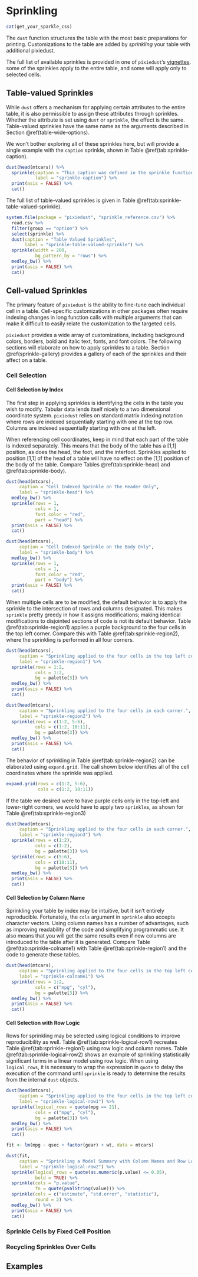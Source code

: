 # Sprinkling {#chapter-sprinkles}

```r
cat(get_your_sparkle_css)
```

The `dust` function structures the table with the most basic preparations for printing.  Customizations to the table are added by _sprinkling_ your table with additional pixiedust.  

The full list of available sprinkles is provided in one of `pixiedust`'s [vignettes](https://cran.r-project.org/web/packages/pixiedust/vignettes/sprinkles.html). some of the sprinkles apply to the entire table, and some will apply only to selected cells.  

## Table-valued Sprinkles

While `dust` offers a mechanism for applying certain attributes to the entire table, it is also permissible to assign these attributes through sprinkles.  Whether the attribute is set using `dust` or `sprinkle`, the effect is the same.  Table-valued sprinkles have the same name as the arguments described in Section \@ref(table-wide-options).

We won't bother exploring all of these sprinkles here, but will provide a single example with the `caption` sprinkle, shown in Table \@ref(tab:sprinkle-caption).

```r
dust(head(mtcars)) %>%
  sprinkle(caption = "This caption was defined in the sprinkle function",
           label = "sprinkle-caption") %>%
  print(asis = FALSE) %>%
  cat()
```

The full list of table-valued sprinkles is given in Table \@ref(tab:sprinkle-table-valued-sprinkle).

```r
system.file(package = "pixiedust", "sprinkle_reference.csv") %>%
  read.csv %>%
  filter(group == "option") %>%
  select(sprinkle) %>%
  dust(caption = "Table Valued Sprinkles",
       label = "sprinkle-table-valued-sprinkle") %>%
  sprinkle(width = 200,
           bg_pattern_by = "rows") %>%
  medley_bw() %>%
  print(asis = FALSE) %>%
  cat()
```

## Cell-valued Sprinkles

The primary feature of `pixiedust` is the ability to fine-tune each individual cell in a table.  Cell-specific customizations in other packages often require indexing changes in long function calls with multiple arguments that can make it difficult to easily relate the customization to the targeted cells.  

`pixiedust` provides a wide array of customizations, including background colors, borders, bold and italic text, fonts, and font colors.  The following sections will elaborate on how to apply sprinkles to a table.  Section \@ref(sprinkle-gallery) provides a gallery of each of the sprinkles and their affect on a table. 

### Cell Selection

#### Cell Selection by Index

The first step in applying sprinkles is identifying the cells in the table you wish to modify.  Tabular data lends itself nicely to a two dimensional coordinate system.  `pixiedust` relies on standard matrix indexing notation where rows are indexed sequentially starting with one at the top row.  Columns are indexed sequentially starting with one at the left.

When referencing cell coordinates, keep in mind that each part of the table is indexed separately.  This means that the body of the table has a [1,1] position, as does the head, the foot, and the interfoot.  Sprinkles applied to position [1,1] of the head of a table will have no effect on the [1,1] position of the body of the table.  Compare Tables \@ref(tab:sprinkle-head) and \@ref(tab:sprinkle-body).

```r
dust(head(mtcars),
     caption = "Cell Indexed Sprinkle on the Header Only",
     label = "sprinkle-head") %>%
  medley_bw() %>%
  sprinkle(rows = 1, 
           cols = 1,
           font_color = "red",
           part = "head") %>%
  print(asis = FALSE) %>%
  cat()

dust(head(mtcars),
     caption = "Cell Indexed Sprinkle on the Body Only",
     label = "sprinkle-body") %>%
  medley_bw() %>%
  sprinkle(rows = 1, 
           cols = 1,
           font_color = "red",
           part = "body") %>%
  print(asis = FALSE) %>%
  cat()
```

When multiple cells are to be modified, the default behavior is to apply the sprinkle to the intersection of rows and columns designated.  This makes `sprinkle` pretty greedy in how it assigns modifications; making identical modifications to disjointed sections of code is not its default behavior.  Table \@ref(tab:sprinkle-region1) applies a purple background to the four cells in the top left corner.  Compare this with Table \@ref(tab:sprinkle-region2), where the sprinkling is performed in all four corners.

```r
dust(head(mtcars),
     caption = "Sprinkling applied to the four cells in the top left corner",
     label = "sprinkle-region1") %>%
  sprinkle(rows = 1:2,
           cols = 1:2,
           bg = palette[3]) %>%
  medley_bw() %>%
  print(asis = FALSE) %>%
  cat()

dust(head(mtcars),
     caption = "Sprinkling applied to the four cells in each corner.",
     label = "sprinkle-region2") %>%
  sprinkle(rows = c(1:2, 5:6),
           cols = c(1:2, 10:11),
           bg = palette[3]) %>%
  medley_bw() %>%
  print(asis = FALSE) %>%
  cat()
```

The behavior of sprinkling in Table \@ref(tab:sprinkle-region2) can be elaborated using `expand.grid`. The call shown below identifies all of the cell coordinates where the sprinkle was applied.

```r
expand.grid(rows = c(1:2, 5:6),
            cols = c(1:2, 10:11))
```

If the table we desired were to have purple cells only in the top-left and lower-right corners, we would have to apply two `sprinkle`s, as shown for Table \@ref(tab:sprinkle-region3)

```r
dust(head(mtcars),
     caption = "Sprinkling applied to the four cells in each corner.",
     label = "sprinkle-region3") %>%
  sprinkle(rows = c(1:2),
           cols = c(1:2),
           bg = palette[3]) %>%
  sprinkle(rows = c(5:6),
           cols = c(10:11),
           bg = palette[3]) %>%
  medley_bw() %>%
  print(asis = FALSE) %>%
  cat()
```

#### Cell Selection by Column Name

Sprinkling your table by index may be intuitive, but it isn't entirely reproducible. Fortunately, the `cols` argument in `sprinkle` also accepts character vectors.  Using column names has a number of advantages, such as improving readability of the code and simplifying programmatic use.  It also means that you will get the same results even if new columns are introduced to the table after it is generated.  Compare Table \@ref(tab:sprinkle-colname1) with Table \@ref(tab:sprinkle-region1) and the code to generate these tables. 

```r
dust(head(mtcars),
     caption = "Sprinkling applied to the four cells in the top left corner",
     label = "sprinkle-colname1") %>%
  sprinkle(rows = 1:2,
           cols = c("mpg", "cyl"),
           bg = palette[3]) %>%
  medley_bw() %>%
  print(asis = FALSE) %>%
  cat()
```

#### Cell Selection with Row Logic

Rows for sprinkling may be selected using logical conditions to improve reproducibility as well.  Table \@ref(tab:sprinkle-logical-row1) recreates Table \@ref{tab:sprinkle-region1} using row logic and column names.  Table \@ref(tab:sprinkle-logical-row2) shows an example of sprinkling statistically significant terms in a linear model using row logic.  When using `logical_rows`, it is necessary to wrap the expression in `quote` to delay the execution of the command until `sprinkle` is ready to determine the results from the internal `dust` objects.

```r
dust(head(mtcars),
     caption = "Sprinkling applied to the four cells in the top left corner",
     label = "sprinkle-logical-row1") %>%
  sprinkle(logical_rows = quote(mpg == 21),
           cols = c("mpg", "cyl"),
           bg = palette[3]) %>%
  medley_bw() %>%
  print(asis = FALSE) %>%
  cat()

fit <- lm(mpg ~ qsec + factor(gear) + wt, data = mtcars)

dust(fit,
     caption = "Sprinkling a Model Summary with Column Names and Row Logic",
     label = "sprinkle-logical-row2") %>%
  sprinkle(logical_rows = quote(as.numeric(p.value) <= 0.05),
           bold = TRUE) %>%
  sprinkle(cols = "p.value",
           fn = quote(pvalString(value))) %>%
  sprinkle(cols = c("estimate", "std.error", "statistic"),
           round = 2) %>%
  medley_bw() %>%
  print(asis = FALSE) %>%
  cat()
```

### Sprinkle Cells by Fixed Cell Position

### Recycling Sprinkles Over Cells

## Examples {#sprinkle-gallery}